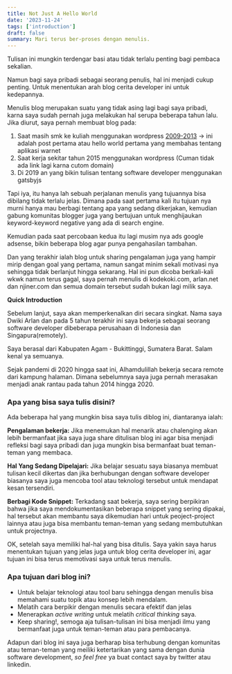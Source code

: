 ```yaml
---
title: Not Just A Hello World
date: '2023-11-24'
tags: ['introduction']
draft: false
summary: Mari terus ber-proses dengan menulis.
---
```

Tulisan ini mungkin terdengar basi atau tidak terlalu penting bagi pembaca sekalian.

Namun bagi saya pribadi sebagai seorang penulis, hal ini menjadi cukup penting. Untuk menentukan arah blog cerita developer ini untuk kedepannya.

Menulis blog merupakan suatu yang tidak asing lagi bagi saya pribadi, karna saya sudah pernah juga melakukan hal serupa beberapa tahun lalu. Jika diurut, saya pernah membuat blog pada:

1. Saat masih smk ke kuliah menggunakan wordpress [2009-2013](https://yoolah.wordpress.com/2009/05/15/hello-world/) -&gt; ini adalah post pertama atau hello world pertama yang membahas tentang aplikasi warnet
2. Saat kerja sekitar tahun 2015 menggunakan wordpress (Cuman tidak ada link lagi karna cutom domain)
3. Di 2019 an yang bikin tulisan tentang software developer menggunakan gatsbyjs

Tapi iya, itu hanya lah sebuah perjalanan menulis yang tujuannya bisa dibilang tidak terlalu jelas. Dimana pada saat pertama kali itu tujuan nya murni hanya mau berbagi tentang apa yang sedang dikerjakan, kemudian gabung komunitas blogger juga yang bertujuan untuk menghijaukan keyword-keyword negative yang ada di search engine.

Kemudian pada saat percobaan kedua itu lagi musim nya ads google adsense, bikin beberapa blog agar punya pengahasilan tambahan.

Dan yang terakhir ialah blog untuk sharing pengalaman juga yang hampir mirip dengan goal yang pertama, namun sangat minim sekali motivasi nya sehingga tidak berlanjut hingga sekarang. Hal ini pun dicoba berkali-kali wkwk namun terus gagal, saya pernah menulis di kodekoki.com, arlan.net dan njiner.com dan semua domain tersebut sudah bukan lagi milik saya.

**Quick Introduction**

Sebelum lanjut, saya akan memperkenalkan diri secara singkat. Nama saya Dwiki Arlan dan pada 5 tahun terakhir ini saya bekerja sebagai seorang software developer dibeberapa perusahaan di Indonesia dan Singapura(remotely).

Saya berasal dari Kabupaten Agam - Bukittinggi, Sumatera Barat. Salam kenal ya semuanya.

Sejak pandemi di 2020 hingga saat ini, Alhamdulillah bekerja secara remote dari kampung halaman. Dimana sebelumnya saya juga pernah merasakan menjadi anak rantau pada tahun 2014 hingga 2020.

### Apa yang bisa saya tulis disini?
Ada beberapa hal yang mungkin bisa saya tulis diblog ini, diantaranya ialah: 

**Pengalaman bekerja:**
Jika menemukan hal menarik atau chalenging akan lebih bermanfaat jika saya juga share ditulisan blog ini agar bisa menjadi refleksi bagi saya pribadi dan juga mungkin bisa bermanfaat buat teman-teman yang membaca.

**Hal Yang Sedang Dipelajari:**
Jika belajar sesuatu saya biasanya membuat tulisan kecil dikertas dan jika berhubungan dengan software developer biasanya saya juga mencoba tool atau teknologi tersebut untuk mendapat kesan tersendiri.

**Berbagi Kode Snippet:**
Terkadang saat bekerja, saya sering berpikiran bahwa jika saya mendokumentasikan beberapa snippet yang sering dipakai, hal tersebut akan membantu saya dikemudian hari untuk peoject-project lainnya atau juga bisa membantu teman-teman yang sedang membutuhkan untuk projectnya.

OK, setelah saya memiliki hal-hal yang bisa ditulis. Saya yakin saya harus menentukan tujuan yang jelas juga untuk blog cerita developer ini, agar tujuan ini bisa terus memotivasi saya untuk terus menulis.

### Apa tujuan dari blog ini?

- Untuk belajar teknologi atau tool baru sehingga dengan menulis bisa memahami suatu topik atau konsep lebih mendalam.
- Melatih cara berpikir dengan menulis secara efektif dan jelas
- Menerapkan _active writing_ untuk melatih _critical thinking_ saya.
- Keep sharing!, semoga aja tulisan-tulisan ini bisa menjadi ilmu yang bermanfaat juga untuk teman-teman atau para pembacanya.

Adapun dari blog ini saya juga berharap bisa terhubung dengan komunitas atau teman-teman yang meiliki ketertarikan yang sama dengan dunia software development, _so feel free_ ya buat contact saya by twitter atau linkedin.